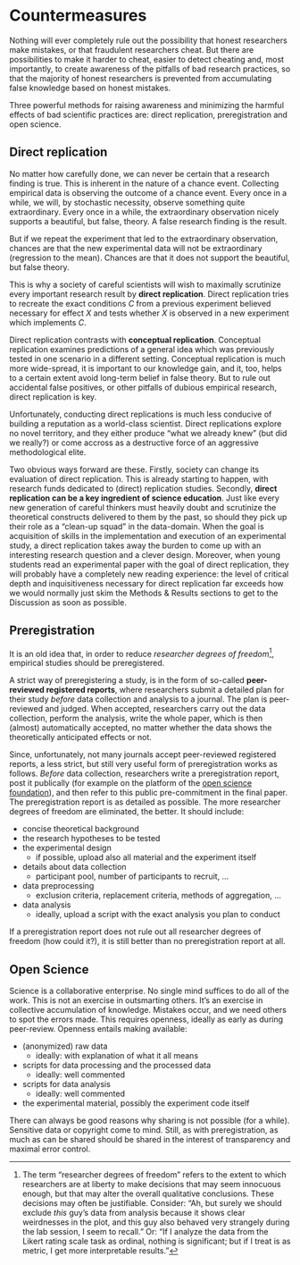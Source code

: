 # Countermeasures

Nothing will ever completely rule out the possibility that honest researchers make mistakes, or that fraudulent researchers cheat. But there are possibilities to make it harder to cheat, easier to detect cheating and, most importantly, to create awareness of the pitfalls of bad research practices, so that the majority of honest researchers is prevented from accumulating false knowledge based on honest mistakes.

Three powerful methods for raising awareness and minimizing the harmful effects of bad scientific practices are: direct replication, preregistration and open science.

## Direct replication

No matter how carefully done, we can never be certain that a research finding is true. This is inherent in the nature of a chance event. Collecting empirical data is observing the outcome of a chance event. Every once in a while, we will, by stochastic necessity, observe something quite extraordinary. Every once in a while, the extraordinary observation nicely supports a beautiful, but false, theory. A false research finding is the result.

But if we repeat the experiment that led to the extraordinary observation, chances are that the new experimental data will not be extraordinary (regression to the mean). Chances are that it does not support the beautiful, but false theory.

This is why a society of careful scientists will wish to maximally scrutinize every important research result by **direct replication**. Direct replication tries to recreate the exact conditions *C* from a previous experiment believed necessary for effect *X* and tests whether *X* is observed in a new experiment which implements *C*.

Direct replication contrasts with **conceptual replication**. Conceptual replication examines predictions of a general idea which was previously tested in one scenario in a different setting. Conceptual replication is much more wide-spread, it is important to our knowledge gain, and it, too, helps to a certain extent avoid long-term belief in false theory. But to rule out accidental false positives, or other pitfalls of dubious empirical research, direct replication is key.

Unfortunately, conducting direct replications is much less conducive of building a reputation as a world-class scientist. Direct replications explore no novel territory, and they either produce "what we already knew" (but did we really?)  or come accross as a destructive force of an aggressive methodological elite.

Two obvious ways forward are these. Firstly, society can change its evaluation of direct replication. This is already starting to happen, with research funds dedicated to (direct) replication studies. Secondly, **direct replication can be a key ingredient of science education**. Just like every new generation of careful thinkers must heavily doubt and scrutinize the theoretical constructs delivered to them by the past, so should they pick up their role as a "clean-up squad" in the data-domain. When the goal is acquisition of skills in the implementation and execution of an experimental study, a direct replication takes away the burden to come up with an interesting research question and a clever design. Moreover, when young students read an experimental paper with the goal of direct replication, they will probably have a completely new reading experience: the level of critical depth and inquisitiveness necessary for direct replication far exceeds how we would normally just skim the Methods & Results sections to get to the Discussion as soon as possible.

## Preregistration

It is an old idea that, in order to reduce *researcher degrees of freedom*^[The term "researcher degrees of freedom" refers to the extent to which researchers are at liberty to make decisions that may seem innocuous enough, but that may alter the overall qualitative conclusions. These decisions may often be justifiable. Consider: "Ah, but surely we should exclude *this* guy's data from analysis because it shows clear weirdnesses in the plot, and this guy also behaved very strangely during the lab session, I seem to recall." Or: "If I analyze the data from the Likert rating scale task as ordinal, nothing is significant; but if I treat is as metric, I get more interpretable results."], empirical studies should be preregistered.

A strict way of preregistering a study, is in the form of so-called **peer-reviewed registered reports**, where researchers submit a detailed plan for their study *before* data collection and analysis to a journal. The plan is peer-reviewed and judged. When accepted, researchers carry out the data collection, perform the analysis, write the whole paper, which is then (almost) automatically accepted, no matter whether the data shows the theoretically anticipated effects or not.

Since, unfortunately, not many journals accept peer-reviewed registered reports, a less strict, but still very useful form of preregistration works as follows. *Before* data collection, researchers write a preregistration report, post it publically (for example on the platform of the [open science foundation](https://osf.io)), and then refer to this public pre-commitment in the final paper. The preregistration report is as detailed as possible. The more researcher degrees of freedom are eliminated, the better. It should include:

- concise theoretical background
- the research hypotheses to be tested
- the experimental design
  - if possible, upload also all material and the experiment itself
- details about data collection
  - participant pool, number of participants to recruit, ...
- data preprocessing
  - exclusion criteria, replacement criteria, methods of aggregation, ...
- data analysis
  - ideally, upload a script with the exact analysis you plan to conduct

If a preregistration report does not rule out all researcher degrees of freedom (how could it?), it is still better than no preregistration report at all.

## Open Science

Science is a collaborative enterprise. No single mind suffices to do all of the work. This is not an exercise in outsmarting others. It's an exercise in collective accumulation of knowledge. Mistakes occur, and we need others to spot the errors made. This requires openness, ideally as early as during peer-review. Openness entails making available:

- (anonymized) raw data
  - ideally: with explanation of what it all means
- scripts for data processing and the processed data
  - ideally: well commented
- scripts for data analysis
  - ideally: well commented
- the experimental material, possibly the experiment code itself

There can always be good reasons why sharing is not possible (for a while). Sensitive data or copyright come to mind. Still, as with preregistration, as much as can be shared should be shared in the interest of transparency and maximal error control.
